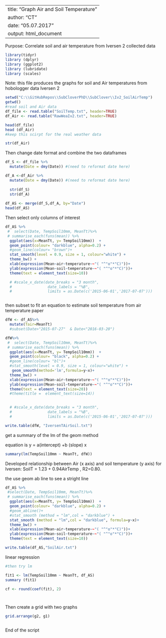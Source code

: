 
---
title: "Graph Air and Soil Temperature"
author: "CT"
date: "05.07.2017"
output: html_document
---
Purpose: Correlate soil and air temperature from Iversen 2 collected data 

```r
library(tidyr)
library (dplyr)
library (ggplot2)
library (lubridate)
library (scales)
```

Note: this file produces the graphs for soil and Air temperatures from hobologger data Iversen 2

```r

setwd("C:\\GitHubRepos\\SubCloverPhD\\SubClover\\Iv2_SoilAirTemp")
getwd()
#read soil and Air data 
df_file <- read.table("SoilTemp.txt", header=TRUE)
df_Air <- read.table("RawWeaIv2.txt", header=TRUE)

head(df_file)
head (df_Air)
#keep this scirpt for the real weather data

str(df_Air)


```






Then change date format and combine the two dataframes 

```r

df_S <- df_file %>%
  mutate(Date = dmy(Date)) #(need to reformat date here)

df_A <-df_Air %>%
  mutate(Date = dmy(Date)) #(need to reformat date here)
  
  str(df_S)
  str(df_A)
  
df_AS <- merge(df_S,df_A, by="Date")
head(df_AS)

```



Then select only columns of interest 
 
```r

df_AS %>%
 #  select(Date, TempSoil10mm, MeanTt)%>%
 # summarise_each(funs(mean)) %>%
  ggplot(aes(x=MeanTt, y= TempSoil10mm))  +
  geom_point(colour= "darkblue", alpha=0.2) +
  #geom_line(colour= "brown")+
  stat_smooth(level = 0.9, size = 1, colour="white") + 
  theme_bw() +
  xlab(expression(Mean~air~temperature~~"( "^"o"*"C)"))+ 
  ylab(expression(Mean~soil~temperature~~"( "^"o"*"C)"))+
  theme(text = element_text(size=10))

  # #scale_x_date(date_breaks = "3 month", 
  #                date_labels = "%B",
  #                limits = as.Date(c('2015-06-01','2017-07-07')))



```

then subset to fit an equation to estimate soil temperature from air temperature  paper 

```r

dfW <- df_AS%>%
  mutate(Tair=MeanTt)
  #subset(Date>"2015-07-27"  & Date<"2016-03-20")

dfW%>%
 #  select(Date, TempSoil10mm, MeanTt)%>%
 # summarise_each(funs(mean)) %>%
  ggplot(aes(x=MeanTt, y= TempSoil10mm))  +
  geom_point(colour= "black", alpha=0.2) +
  #geom_line(colour= "bl")+
  #stat_smooth(level = 0.9, size = 1, colour="white") + 
   geom_smooth(method='lm',formula=y~x)+
  theme_bw() +
  xlab(expression(Mean~air~temperature~~"( "^"o"*"C)"))+ 
  ylab(expression(Mean~soil~temperature~~"( "^"o"*"C)"))+
  theme(text = element_text(size=20))
  #theme(title =  element_text(size=14))
  

  # #scale_x_date(date_breaks = "3 month", 
  #                date_labels = "%B",
  #                limits = as.Date(c('2015-06-01','2017-07-07')))

write.table(dfW, "IversenTAirSoil.txt")

```


get a summary of the lm of the geom method

equation is y = a(intercept) +b (slope) x
```r
summary(lm(TempSoil10mm ~ MeanTt, dfW))
```

Developed relationship between Air (x axis) and soil temperature (y axis) for Iversen: SoilT = 1.23 + 0.94AirTemp , R2=0.80.
 




the use geom ab line to see a stright line 


```r

df_AS %>%
 #select(Date, TempSoil10mm, MeanTt)%>%
 # summarise_each(funs(mean)) %>%
  ggplot(aes(x=MeanTt, y= TempSoil10mm))  +
  geom_point(colour= "darkblue", alpha=0.2) +
  #geom_abline()+
  #stat_smooth (method = "lm",col = "darkblue") +
  stat_smooth (method = "lm",col = "darkblue", formula=y~x)+
  theme_bw() +
  xlab(expression(Mean~air~temperature~~"( "^"o"*"C)"))+
  ylab(expression(Mean~soil~temperature~~"( "^"o"*"C)"))+
  theme(text = element_text(size=10))

write.table(df_AS,"SoilAir.txt")


```

linear regression  
```r


#then try lm 

fit1 <- lm(TempSoil10mm ~ MeanTt, df_AS)
summary (fit1)

cf <- round(coef(fit), 2)




```


Then create a grid with two graphs 

```r


grid.arrange(g2, g1)



```



End of the script 


